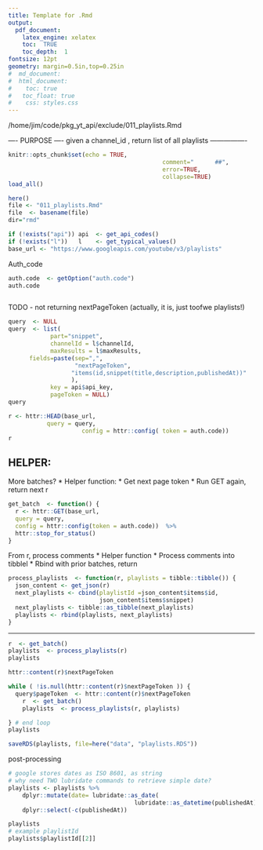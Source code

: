 ```yaml
---
title: Template for .Rmd
output: 
  pdf_document:
    latex_engine: xelatex
    toc:  TRUE
    toc_depth:  1
fontsize: 12pt
geometry: margin=0.5in,top=0.25in
#  md_document:
#  html_document:
#    toc: true
#  	toc_float: true
#    css: styles.css
---
```


/home/jim/code/pkg_yt_api/exclude/011_playlists.Rmd

---- PURPOSE ----
given a channel_id , return list of all playlists
----------------
```r
knitr::opts_chunk$set(echo = TRUE,  
											comment="      ##",  
											error=TRUE, 
											collapse=TRUE)
load_all()
```

```r
here()
file <- "011_playlists.Rmd"
file  <- basename(file)
dir="rmd"

```
```r
if (!exists("api")) api  <- get_api_codes()
if (!exists("l"))   l    <- get_typical_values()
base_url <- "https://www.googleapis.com/youtube/v3/playlists"
```

Auth_code
```r
auth.code  <- getOption("auth.code")
auth.code
```

```r

```


TODO - not returning nextPageToken (actually, it is, just toofwe playlists!)
```r
query  <- NULL
query  <- list( 
			part="snippet",
			channelId = l$channelId,
			maxResults = l$maxResults,
      fields=paste(sep=",", 
                   "nextPageToken",
                  "items(id,snippet(title,description,publishedAt))"
                  ),
			key = api$api_key,
			pageToken = NULL)
query

```
```r

r <- httr::HEAD(base_url, 
           query = query,
					 config = httr::config( token = auth.code))
r

```

## HELPER:

More batches?
*  Helper function: 
*  Get next page token
*  Run GET again,  return next r

```r
get_batch  <- function() {
  r <- httr::GET(base_url, 
  query = query,
  config = httr::config(token = auth.code))  %>% 
  httr::stop_for_status()
}
```
From r, process comments
*  Helper function
*  Process comments into tibblel
*  Rbind with prior batches, return 

```r
process_playlists  <- function(r, playlists = tibble::tibble()) {
  json_content <- get_json(r)
  next_playlists <- cbind(playlistId =json_content$items$id,
                          json_content$items$snippet)
  next_playlists <- tibble::as_tibble(next_playlists)
  playlists <- rbind(playlists, next_playlists)
}
```
***
```r
r  <- get_batch()
playlists  <- process_playlists(r)
playlists

```
```r
httr::content(r)$nextPageToken

while ( !is.null(httr::content(r)$nextPageToken )) {
  query$pageToken  <- httr::content(r)$nextPageToken
	r  <- get_batch()
	playlists  <- process_playlists(r, playlists)

} # end loop
playlists
```

```r
saveRDS(playlists, file=here("data", "playlists.RDS"))
```

post-processing
```r
# google stores dates as ISO 8601, as string
# why need TWO lubridate commands to retrieve simple date?
playlists <- playlists %>% 
	dplyr::mutate(date= lubridate::as_date(
									lubridate::as_datetime(publishedAt))) %>% 
	dplyr::select(-c(publishedAt))

playlists
# example playlistId  
playlists$playlistId[[2]]
```

